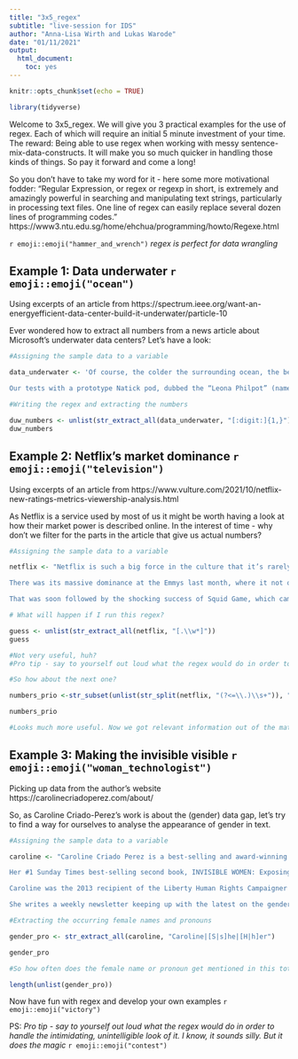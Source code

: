 ```yaml
---
title: "3x5_regex"
subtitle: "live-session for IDS"
author: "Anna-Lisa Wirth and Lukas Warode"
date: "01/11/2021"
output: 
  html_document:
    toc: yes
---
```


```r
knitr::opts_chunk$set(echo = TRUE)

library(tidyverse)

```

Welcome to 3x5_regex. We will give you 3 practical examples for the use of regex. Each of which will require an initial 5 minute investment of your time. The reward: Being able to use regex when working with messy sentence-mix-data-constructs. It will make you so much quicker in handling those kinds of things. So pay it forward and come a long! 

So you don't have to take my word for it - here some more motivational fodder:
"Regular Expression, or regex or regexp in short, is extremely and amazingly powerful in searching and manipulating text strings, particularly in processing text files. One line of regex can easily replace several dozen lines of programming codes." https://www3.ntu.edu.sg/home/ehchua/programming/howto/Regexe.html

`r emoji::emoji("hammer_and_wrench")` *regex is perfect for data wrangling* 

## Example 1: Data underwater `r emoji::emoji("ocean")`

Using excerpts of an article from https://spectrum.ieee.org/want-an-energyefficient-data-center-build-it-underwater/particle-10

Ever wondered how to extract all numbers from a news article about Microsoft's underwater data centers? Let's have a look:

```r

#Assigning the sample data to a variable

data_underwater <- 'Of course, the colder the surrounding ocean, the better this scheme will work. To get access to chilly seawater even during the summer or in the tropics, you need only put the pods sufficiently deep. For example, at 200 meters’ depth off the east coast of Florida, the water remains below 15 °C all year round.

Our tests with a prototype Natick pod, dubbed the “Leona Philpot” (named for an Xbox game character), began in August 2015. We submerged it at just 11 meters’ depth in the Pacific near San Luis Obispo, Calif., where the water ranged between 14 and 18 °C.'

#Writing the regex and extracting the numbers

duw_numbers <- unlist(str_extract_all(data_underwater, "[:digit:]{1,}"))
duw_numbers
```
## Example 2: Netflix's market dominance `r emoji::emoji("television")`

Using excerpts of an article from https://www.vulture.com/2021/10/netflix-new-ratings-metrics-viewership-analysis.html

As Netflix is a service used by most of us it might be worth having a look at how their market power is described online. In the interest of time - why don't we filter for the parts in the article that give us actual numbers?

```r

#Assigning the sample data to a variable

netflix <- "Netflix is such a big force in the culture that it’s rarely not making headlines in some way. But even by that standard, the streaming giant has been dominating news cycles to an almost ridiculous degree the past few weeks.

There was its massive dominance at the Emmys last month, where it not only crushed rival HBO but tied Nixon-era CBS for the most wins of any platform in TV history.

That was soon followed by the shocking success of Squid Game, which came out of nowhere (at least to clueless American audiences) to become a global sensation worthy of SNL parody just a month after launch. (And Nielsen now confirms how big it is: The show’s first full week snagged a massive 1.9 billion minutes of streaming in the States, an 800% jump from opening weekend. Needless to say, it was the No. 1 streaming show in America.)"

# What will happen if I run this regex?

guess <- unlist(str_extract_all(netflix, "[.\\w*]"))
guess

#Not very useful, huh?
#Pro tip - say to yourself out loud what the regex would do in order to wrestle the intimidating, unintelligible look of it.I know, it sounds silly. But it does the magic ;) 

#So how about the next one?

numbers_prio <-str_subset(unlist(str_split(netflix, "(?<=\\.)\\s+")), "\\d+") 

numbers_prio

#Looks much more useful. Now we got relevant information out of the material.
```

## Example 3: Making the invisible visible `r emoji::emoji("woman_technologist")`

Picking up data from the author's website https://carolinecriadoperez.com/about/

So, as Caroline Criado-Perez's work is about the (gender) data gap, let's try to find a way for ourselves to analyse the appearance of gender in text.


```r

#Assigning the sample data to a variable

caroline <- "Caroline Criado Perez is a best-selling and award-winning writer, broadcaster and award-winning feminist campaigner. 

Her #1 Sunday Times best-selling second book, INVISIBLE WOMEN: Exposing Data Bias in a World Designed for Men, was published in March 2019 by Chatto & Windus in the UK & Abrams in the US. It is being translated into 30 languages, and is the winner of the 2019 Royal Society Science Book Prize, the 2019 Books Are My Bag Readers Choice Award, and the 2019 Financial Times Business Book of the Year Award. 

Caroline was the 2013 recipient of the Liberty Human Rights Campaigner of the Year award, and was named OBE in the Queen’s Birthday Honours 2015. In 2020 she was the recipient of Finland’s HÄN award for promoting equality, and in 2021 she received an honourary doctorate from the University of Lincoln.

She writes a weekly newsletter keeping up with the latest on the gender data gap at newsletter.carolinecriadoperez.com"

#Extracting the occurring female names and pronouns 

gender_pro <- str_extract_all(caroline, "Caroline|[S|s]he|[H|h]er")

gender_pro

#So how often does the female name or pronoun get mentioned in this totally unbiased text?

length(unlist(gender_pro))

```
Now have fun with regex and develop your own examples `r emoji::emoji("victory")`

PS: *Pro tip - say to yourself out loud what the regex would do in order to handle the intimidating, unintelligible look of it. I know, it sounds silly. But it does the magic* `r emoji::emoji("contest")`
